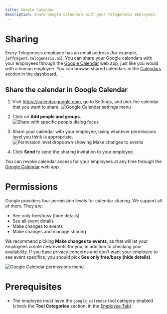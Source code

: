 ```yaml
---
title: Google Calendar
description: Share Google Calendars with your Telogenesis employees.
---
```


# Sharing

Every Telogenesis employee has an email address (for example, `jeff@agent.telogenesis.ai`). You can share your Google calendars with your employees through the [Google Calendar](https://calendar.google.com) web app, just like you would with a human employee. You can browse shared calendars in the [Calendars](https://dashboard.telogenesis.ai/calendar) section in the dashboard.

## Share the calendar in Google Calendar

1. Visit https://calendar.google.com, go to Settings, and pick the calendar that you want to share.
   ![Google Calendar settings menu](assets/calendars/google_calendars/top_level.png)

2. Click on **Add people and groups**.
   ![Share with specific people dialog focus](assets/calendars/google_calendars/mid_level.png)
   
3. Share your calendar with your employee, using whatever permissions level you think is appropriate.
   ![Permission level dropdown showing Make changes to events](assets/calendars/google_calendars/end_level.png)

4. Click **Send** to send the sharing invitation to your employee.

You can revoke calendar access for your employees at any time through the [Google Calendar](https://calendar.google.com) web app.

# Permissions

Google providers four permission levels for calendar sharing. We support all of them. They are:
 - See only free/busy (hide details)
 - See all event details
 - Make changes to events
 - Make changes and manage sharing

We recommend picking **Make changes to events**, as that will let your employees create new events for you, in addition to checking your availability. If you have privacy concerns and don't want your employee to see event specifics, you should pick **See only free/busy (hide details)**.

![Google Calendar permissions menu](assets/calendars/google_calendars/permission_levels.png)

# Prerequisites

- The employee must have the `google_calendar` tool category enabled (check the **Tool Categories** section, in the [Employee Tab](https://dashboard.telogenesis.ai/employees)).